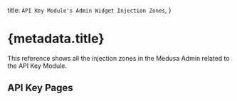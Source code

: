 
  title: `API Key Module's Admin Widget Injection Zones`,
}

# {metadata.title}

This reference shows all the injection zones in the Medusa Admin related to the API Key Module.

## API Key Pages

<ApiKeyContent />